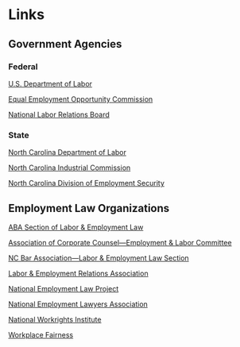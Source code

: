 # Links {.unnumbered}

## Government Agencies {.unnumbered}

### Federal 

[U.S. Department of Labor](https://www.dol.gov/)

[Equal Employment Opportunity Commission](https://www.eeoc.gov/)

[National Labor Relations Board](https://www.nlrb.gov/)

### State  

[North Carolina Department of Labor](https://www.labor.nc.gov/)

[North Carolina Industrial Commission](http://www.ic.nc.gov/)

[North Carolina Division of Employment Security](https://des.nc.gov/des)

## Employment Law Organizations  {.unnumbered}

[ABA Section of Labor & Employment Law](https://www.americanbar.org/groups/labor_law.html)

[Association of Corporate Counsel—Employment & Labor Committee](https://www.acc.com/committees/ellc/)

[NC Bar Association—Labor & Employment Law Section](https://www.ncbar.org/members/sections/labor-employment-law/)

[Labor & Employment Relations Association](https://www.leraweb.org/)

[National Employment Law Project](https://www.nelp.org)

[National Employment Lawyers Association](https://www.nela.org/)

[National Workrights Institute](https://www.workrights.org)

[Workplace Fairness](https://www.workplacefairness.org/)
